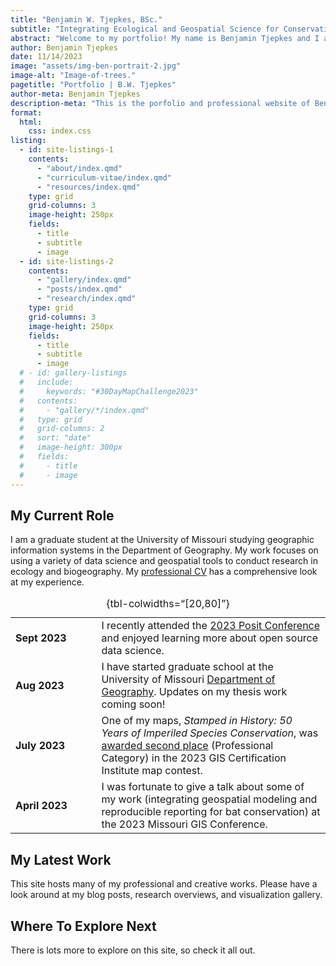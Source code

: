 ---
title: "Benjamin W. Tjepkes, BSc."
subtitle: "Integrating Ecological and Geospatial Science for Conservation"
abstract: "Welcome to my portfolio! My name is Benjamin Tjepkes and I am an experienced wildlife ecologist and studying geographer. This site provides a professional overview of my career experience and a showcase of technical writings and visualizations."
author: Benjamin Tjepkes
date: 11/14/2023
image: "assets/img-ben-portrait-2.jpg"
image-alt: "Image-of-trees."
pagetitle: "Portfolio | B.W. Tjepkes"
author-meta: Benjamin Tjepkes
description-meta: "This is the porfolio and professional website of Benjamin Tjepkes."
format:
  html:
    css: index.css
listing:
  - id: site-listings-1
    contents:
      - "about/index.qmd"
      - "curriculum-vitae/index.qmd"
      - "resources/index.qmd"
    type: grid
    grid-columns: 3
    image-height: 250px
    fields:
      - title
      - subtitle
      - image
  - id: site-listings-2
    contents:
      - "gallery/index.qmd"
      - "posts/index.qmd"
      - "research/index.qmd"
    type: grid
    grid-columns: 3
    image-height: 250px
    fields:
      - title
      - subtitle
      - image
  # - id: gallery-listings
  #   include:
  #     keywords: "#30DayMapChallenge2023"
  #   contents:
  #     - "gallery/*/index.qmd"
  #   type: grid
  #   grid-columns: 2
  #   sort: "date"
  #   image-height: 300px
  #   fields:
  #     - title
  #     - image
---

## My Current Role

I am a graduate student at the University of Missouri studying geographic information systems in the Department of Geography. My work focuses on using a variety of data science and geospatial tools to conduct research in ecology and biogeography. My [professional CV](curriculum-vitae/index.qmd) has a comprehensive look at my experience.

|                |                                                                                                                                                                                                                                                                |
|--------------------|----------------------------------------------------|
| **Sept 2023**  | I recently attended the [2023 Posit Conference](https://posit.co/conference/) and enjoyed learning more about open source data science.                                                                                                                        |
| **Aug 2023**   | I have started graduate school at the University of Missouri [Department of Geography](https://geography.missouri.edu). Updates on my thesis work coming soon!                                                                                                 |
| **July 2023**  | One of my maps, *Stamped in History: 50 Years of Imperiled Species Conservation*, was [awarded second place](https://www.gisci.org/About-Us/Map-Contest/Previous-Contest-Winners) (Professional Category) in the 2023 GIS Certification Institute map contest. |
| **April 2023** | I was fortunate to give a talk about some of my work (integrating geospatial modeling and reproducible reporting for bat conservation) at the 2023 Missouri GIS Conference.                                                                                    |

:  {tbl-colwidths="[20,80]"}


<!-- ## Emphasis Areas {.h2-index} -->

<!-- :::{.container} -->

<!-- :::{.row} -->

<!-- :::{.col-sm} -->

<!-- {{< fa layer-group size=3x >}} -->

<!-- ::: {.col-heading} -->

<!-- ### Geospatial -->

<!-- ::: -->

<!-- Spatial data creation, management, analysis, and visualization using desktop, web, and mobile GIS. -->

<!-- ::: -->

<!-- :::{.col-sm} -->

<!-- {{< fa tree size=3x >}} -->

<!-- ::: {.col-heading} -->

<!-- ### Ecology -->

<!-- ::: -->

<!-- Scientific and technical research, management, and analysis across diverse taxa and technology. -->

<!-- ::: -->

<!-- :::{.col-sm} -->

<!-- {{< fa chart-simple size=3x >}} -->

<!-- ::: {.col-heading} -->

<!-- ### Analytics -->

<!-- ::: -->

<!-- Data handling, analysis, visualization, and reporting across disciplines following reproducible workflows. -->

<!-- ::: -->

<!-- ::: -->

<!-- ::: -->

<!-- ::: {.callout-important collapse="true" } -->

<!-- ## My Latest Professional Updates -->

<!-- - **Sept 2023 --** I recently attended the [2023 Posit Conference](https://posit.co/conference/) and enjoyed learning more about open source data science. -->

<!-- - **Aug 2023 --** I have started graduate school at the University of Missouri [Department of Geography](https://geography.missouri.edu). Updates on my thesis work coming soon! -->

<!-- - **July 2023 --** One of my maps, *Stamped in History: 50 Years of Imperiled Species Conservation*, was [awarded second place](https://www.gisci.org/About-Us/Map-Contest/Previous-Contest-Winners) (Professional Category) in the 2023 GIS Certification Institute map contest. -->

<!-- - **April 2023 --** I was fortunate to give a talk about some of my work (integrating geospatial modeling and reproducible reporting for bat conservation) at the 2023 Missouri GIS Conference. -->

<!-- ::: -->

## My Latest Work {.h2-index}

This site hosts many of my professional and creative works. Please have a look around at my blog posts, research overviews, and visualization gallery.

::: {#site-listings-2}
:::

<!-- ::: {#gallery-listings .listings-gallery} -->

<!-- ::: -->

<!-- ## My Professional Path -->

<!-- ### 01 | Trained as a biologist. {.intro-heading} -->

<!-- My professional career is based in **wildlife ecology and management**, which has been my home discipline for over seven years. Throughout my career, I have undertaken numerous research and management projects that centered on the study and conservation of wildlife and their habitats. -->

<!-- My passion for this field was ignited during my undergraduate studies at the University of Wisconsin-Stevens Point, where I earned my Bachelor of Science degree. Additionally, I completed several internships, independent projects, and technician experiences, which I pursued during summers and part-time throughout the academic year. -->

<!-- ### 02 | Drawn to geospatial. {.intro-heading} -->

<!-- As I delved further into my wildlife career, I came to the realization that location served as a crucial factor linking the majority of ecological data. This insight sparked my interest in **spatial ecology and geospatial technologies**, which captivated me with their intriguing possibilities. I became deeply fascinated by the study of spatial relationships between organisms and their environment, and by the use of cutting-edge tools to map and analyze these relationships. -->

<!-- Driven by my growing fascination with geospatial technologies, I sought out opportunities to learn and apply Geographic Information System (GIS) tools in my conservation work. I enrolled in specialized courses and workshops to acquire proficiency in GIS software and its application in conservation planning, landscape ecology, and wildlife management. -->

<!-- ### 03 | Mastering geography. {.intro-heading} -->

<!-- With a fervent desire to deepen my knowledge of the fundamental principles of geography, I am thrilled to announce my pursuit of a **Master's degree in Geography** at the University of Missouri. This exciting opportunity presents me with the chance to delve into the underlying spatial theory that informs the cutting-edge techniques that I have employed in my ecological studies. -->

<!-- Through my Master's program, I have the opportunity to study a broad range of topics spanning physical, human, and environmental geography. My goal is to synthesize my practical experience in wildlife ecology with the theoretical concepts gained in my Master's program. -->

## Where To Explore Next

There is lots more to explore on this site, so check it all out.

::: {#site-listings-1}
:::
